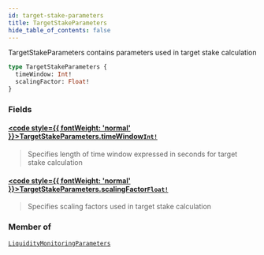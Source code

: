 ```yaml
---
id: target-stake-parameters
title: TargetStakeParameters
hide_table_of_contents: false
---
```








TargetStakeParameters contains parameters used in target stake calculation

```graphql
type TargetStakeParameters {
  timeWindow: Int!
  scalingFactor: Float!
}
```


### Fields

#### [<code style={{ fontWeight: 'normal' }}>TargetStakeParameters.<b>timeWindow</b></code>](#)<Bullet />[`Int!`](/mainnet/api/graphql/scalars/int) <Badge class="secondary" text="non-null"/> <Badge class="secondary" text="scalar"/>
> Specifies length of time window expressed in seconds for target stake calculation
> 

#### [<code style={{ fontWeight: 'normal' }}>TargetStakeParameters.<b>scalingFactor</b></code>](#)<Bullet />[`Float!`](/mainnet/api/graphql/scalars/float) <Badge class="secondary" text="non-null"/> <Badge class="secondary" text="scalar"/>
> Specifies scaling factors used in target stake calculation
> 



### Member of

[`LiquidityMonitoringParameters`](/mainnet/api/graphql/objects/liquidity-monitoring-parameters)  <Badge class="secondary" text="object"/>



